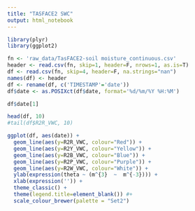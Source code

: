 ```yaml
---
title: "TASFACE2 SWC"
output: html_notebook
---
```


```r
library(plyr)
library(ggplot2)
```


```r
fn <- 'raw_data/TasFACE2-soil moisture_continuous.csv'
header <- read.csv(fn, skip=1, header=F, nrows=1, as.is=T)
df <- read.csv(fn, skip=4, header=F, na.strings="nan")
names(df) <- header
df <- rename(df, c('TIMESTAMP'='date'))
df$date <- as.POSIXct(df$date, format='%d/%m/%Y %H:%M')

```

```r
df$date[1]
```


```r
head(df, 10)
#tail(df$R2R_VWC, 10)
```


```r
ggplot(df, aes(date)) +
  geom_line(aes(y=R2R_VWC, colour="Red")) +
  geom_line(aes(y=R2Y_VWC, colour="Yellow")) +
  geom_line(aes(y=R2B_VWC, colour="Blue")) +
  geom_line(aes(y=R2P_VWC, colour="Purple")) +
  geom_line(aes(y=R2W_VWC, colour="White")) +
  ylab(expression(theta ~ (m^{3}  ~  m^{-3}))) +
  xlab(expression('')) +
  theme_classic() +
  theme(legend.title=element_blank()) #+
  scale_colour_brewer(palette = "Set2")

```

